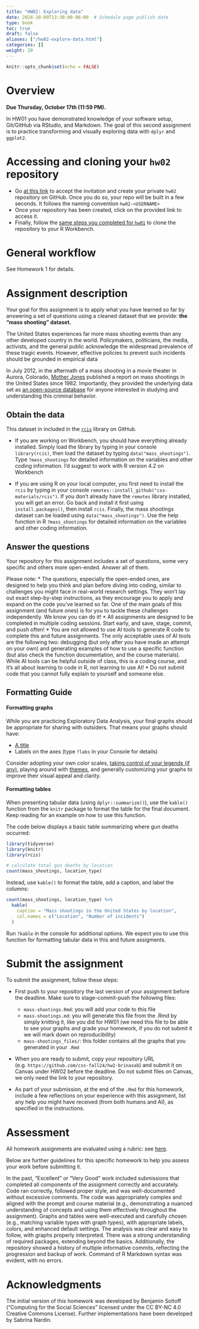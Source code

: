 ```yaml
---
title: "HW02: Exploring data"
date: 2024-10-09T13:30:00-06:00  # Schedule page publish date
type: book
toc: true
draft: false
aliases: ["/hw02-explore-data.html"]
categories: []
weight: 20
---
```


```r
knitr::opts_chunk$set(echo = FALSE)
```

# Overview

**Due Thursday, October 17th (11:59 PM).**

In HW01 you have demonstrated knowledge of your software setup, Git/GitHub via RStudio, and Markdown. The goal of this second assignment is to practice transforming and visually exploring data with `dplyr` and `ggplot2`.


# Accessing and cloning your `hw02` repository

* Go [at this link](https://classroom.github.com/a/z9Lc54LU) to accept the invitation and create your private `hw02` repository on GitHub. Once you do so, your repo will be built in a few seconds. It follows the naming convention `hw02-<USERNAME>`
* Once your repository has been created, click on the provided link to access it. 
* Finally, follow the [same steps you completed for `hw01`](/homework/edit-readme/) to clone the repository to your R Workbench.


# General workflow

See Homework 1 for details.

<!--
Please notice for this assignment we expect you to do some more work in terms of formatting and reproducibility: submit a homework that fully complies with the [Homework Guidelines](/faq/homework-guidelines/#homework-workflow).
--> 


# Assignment description

Your goal for this assignment is to apply what you have learned so far by answering a set of questions using a cleaned dataset that we provide: **the "mass shooting" dataset.**

The United States experiences far more mass shooting events than any other developed country in the world. Policymakers, politicians, the media, activists, and the general public acknowledge the widespread prevalence of these tragic events. However, effective policies to prevent such incidents should be grounded in empirical data

In July 2012, in the aftermath of a mass shooting in a movie theater in Aurora, Colorado,
[Mother Jones](https://www.motherjones.com/politics/2012/07/mass-shootings-map/) published a report on mass shootings in the United States since 1982. Importantly, they provided the underlying data set as [an open-source database](https://www.motherjones.com/politics/2012/12/mass-shootings-mother-jones-full-data/) for anyone interested in studying and understanding this criminal behavior.


## Obtain the data

This dataset in included in the [`rcis`](https://github.com/css-materials/rcis) library on GitHub. 

* If you are working on Workbench, you should have everything already installed. Simply load the library by typing in your console `library(rcis)`, then load the dataset by typing `data("mass_shootings")`. Type `?mass_shootings` for detailed information on the variables and other coding information. I'd suggest to work with R version 4.2 on Workbench

* If you are using R on your local computer, you first need to install the `rcis` by typing in your console `remotes::install_github("css-materials/rcis")`. If you don't already have the `remotes` library installed, you will get an error. Go back and install it first using `install.packages()`, then install `rcis`. Finally, the mass shootings dataset can be loaded using `data("mass_shootings")`. Use the help function in R `?mass_shootings` for detailed information on the variables and other coding information.


## Answer the questions

Your repository for this assignment includes a set of questions, some very specific and others more open-ended. Answer all of them.

Please note:
* The questions, especially the open-ended ones, are designed to help you think and plan before diving into coding, similar to challenges you might face in real-world research settings. They won’t lay out exact step-by-step instructions, as they encourage you to apply and expand on the code you've learned so far. One of the main goals of this assignment (and future ones) is for you to tackle these challenges independently. We know you can do it!
* All assignments are designed to be completed in multiple coding sessions. Start early, and save, stage, commit, and push often!
* You are not allowed to use AI tools to generate R code to complete this and future assignments. The only acceptable uses of AI tools are the following two: debugging (but only after you have made an attempt on your own) and generating examples of how to use a specific function (but also check the function documentation, and the course materials). While AI tools can be helpful outside of class, this is a coding course, and it's all about learning to code in R, not learning to use AI!
* Do not submit code that you cannot fully explain to yourself and someone else.


## Formatting Guide

#### Formatting graphs

While you are practicing Exploratory Data Analysis, your final graphs should be appropriate for sharing with outsiders. That means your graphs should have:

* [A title](http://r4ds.had.co.nz/graphics-for-communication.html#label)
* Labels on the axes (type `?labs` in your Console for details)

Consider adopting your own color scales, [taking control of your legends (if any)](http://www.cookbook-r.com/Graphs/Legends_(ggplot2)/), playing around with [themes](https://ggplot2.tidyverse.org/reference/index.html#section-themes), and generally customizing your graphs to improve their visual appeal and clarity.


#### Formatting tables

When presenting tabular data (using `dplyr::summarize()`), use the `kable()` function from the `knitr` package to format the table for the final document.  Keep reading for an example on how to use this function.

The code below displays a basic table summarizing where gun deaths occurred:

```r
library(tidyverse)
library(knitr)
library(rcis)
```

```r
# calculate total gun deaths by location
count(mass_shootings, location_type)
```

Instead, use `kable()` to format the table, add a caption, and label the columns:

```r
count(mass_shootings, location_type) %>%
  kable(
    caption = "Mass shootings in the United States by location",
    col.names = c("Location", "Number of incidents")
  )
```

Run `?kable` in the console for additional options. We expect you to use this function for formatting tabular data in this and future assigments.


# Submit the assignment

To submit the assignment, follow these steps:

* First push to your repository the last version of your assignment before the deadline. Make sure to stage-commit-push the following files:
  * `mass-shootings.Rmd`: you will add your code to this file
  * `mass-shootings.md`: you will generate this file from the .Rmd by simply knitting it, like you did for HW01 (we need this file to be able to see your graphs and grade your homework, if you do not submit it we will mark down on reproducibility)
  * `mass-shootings_files/`: this folder contains all the graphs that you generated in your `.Rmd`

* When you are ready to submit, copy your repository URL (e.g. `https://github.com/css-fall24/hw2-brinasab`) and submit it on Canvas under HW02 before the deadline. Do not submit files on Canvas, we only need the link to your repository. 

* As part of your submission, at the end of the `.Rmd` for this homework, include a few reflections on your experience with this assignment, list any help you might have received (from both humans and AI), as specified in the instructions.


# Assessment

All homework assignments are evaluated using a rubric: see [here](/faq/homework-evaluations/).

Below are further guidelines for this specific homework to help you assess your work before submitting it. 

In the past, "Excellent" or "Very Good" work included submissions that completed all components of the assignment correctly and accurately. Code ran correctly, followed proper style, and was well-documented without excessive comments. The code was appropriately complex and aligned with the prompt and course material (e.g., demonstrating a nuanced understanding of concepts and using them effectively throughout the assignment). Graphs and tables were well-executed and carefully chosen (e.g., matching variable types with graph types), with appropriate labels, colors, and enhanced default settings. The analysis was clear and easy to follow, with graphs properly interpreted. There was a strong understanding of required packages, extending beyond the basics. Additionally, the repository showed a history of multiple informative commits, reflecting the progression and backup of work. Command of R Markdown syntax was evident, with no errors.

<!--
*Needs improvement:* Doesn't complete all components. Code is too minimal, poorly written, and/or not documented. Plots are not correct and/or too minimal (e.g., same type of plot for each graph, or doesn't use plots appropriate for the variables being analyzed, or missing labels/titles, or leave default without experimenting). Does not follow or follows incorrectly the provided formatting guide. Shows partial or incomplete understanding of the packages needed for the assignment. Interpretation is lacking or incomplete. No record of commits other than the final push to GitHub (we expect students to commit often).

*Good:* Solid effort. Hits all the elements. Minor omissions but no clear mistakes. Easy to follow (both the code and the output). Shows sufficient understanding of the packages needed for the assignment.

*Excellent:* Finished all components of the assignment correctly. Code is well-documented (both self-documented and with additional comments as necessary). Graphs and tables are properly labeled, well-executed, and carefully chosen. Analysis is clear and easy to follow (e.g., graphs are labeled clearly and/or additional text to describe how you interpret the output). Shows solid understanding of the packages needed for the assignment. Repo shows history of multiple commits to back up and show a progression in the work.
-->

# Acknowledgments

The initial version of this homework was developed by Benjamin Soltoff  (“Computing for the Social Sciences” licensed under the CC BY-NC 4.0 Creative Commons License). Further implementations have been developed by Sabrina Nardin.

<!-- {r child = here::here("R", "_ack_ben.Rmd")} -->

<!--
[^clean]: For the purposes of this assignment, some data cleaning of the underlying raw data have been performed. You can view the data cleaning code [here](https://github.com/cis-ds/rcis/blob/master/data-raw/mass-shootings.R).
-->